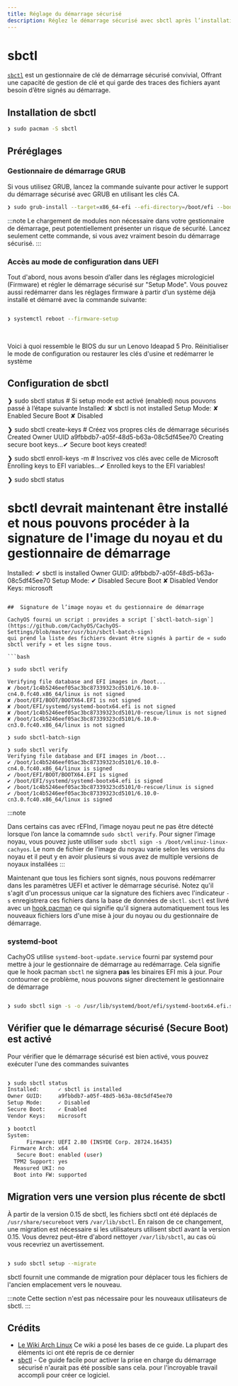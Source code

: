 ```yaml
---
title: Réglage du démarrage sécurisé
description: Réglez le démarrage sécurisé avec sbctl après l’installation de CachyOS
---
```



# sbctl

[`sbctl`](https://github.com/Foxboron/sbctl) est un gestionnaire de clé de démarrage sécurisé convivial,
Offrant une capacité de gestion de clé et qui garde des traces  des fichiers ayant besoin d’être signés au démarrage.

## Installation de  sbctl

```bash
❯ sudo pacman -S sbctl
```

## Préréglages

### Gestionnaire de démarrage GRUB

Si vous utilisez GRUB, lancez la commande suivante pour activer le support du démarrage sécurisé avec GRUB en utilisant les clés CA.

```bash
❯ sudo grub-install --target=x86_64-efi --efi-directory=/boot/efi --bootloader-id=cachyos --modules="tpm" --disable-shim-lock
```

:::note
Le chargement de modules non nécessaire dans votre gestionnaire de démarrage, peut potentiellement présenter un risque de sécurité.
Lancez seulement cette commande, si vous avez vraiment besoin du démarrage sécurisé.
:::

### Accès au mode de configuration dans UEFI

Tout d'abord, nous avons besoin d’aller dans les réglages micrologiciel (Firmware) et régler le démarrage sécurisé sur "Setup Mode". Vous pouvez aussi redémarrer dans les réglages firmware à partir d’un système déjà installé et démarré avec la commande suivante:

```bash

❯ systemctl reboot --firmware-setup
```

<br />
<ImageComponent imgsrc={import('~/assets/images/ideapad-bios-secure-boot.jpg')} />

Voici à quoi ressemble le BIOS du sur un Lenovo Ideapad 5 Pro. Réinitialiser le mode de configuration ou restaurer les clés d'usine et redémarrer le système

## Configuration de sbctl

❯ sudo sbctl status # Si setup mode est activé (enabled) nous pouvons passé à l’étape suivante
Installed:      ✘ sbctl is not installed
Setup Mode:     ✘ Enabled
Secure Boot     ✘ Disabled

❯ sudo sbctl create-keys # Créez vos propres clés de démarrage sécurisés
Created Owner UUID a9fbbdb7-a05f-48d5-b63a-08c5df45ee70
Creating secure boot keys...✔
Secure boot keys created!

❯ sudo sbctl enroll-keys -m # Inscrivez vos clés avec celle de Microsoft
Enrolling keys to EFI variables...✔
Enrolled keys to the EFI variables!

❯ sudo sbctl status
# sbctl devrait maintenant être installé et nous pouvons procéder à la signature de l'image du noyau et du gestionnaire de démarrage
Installed:      ✔ sbctl is installed
Owner GUID:     a9fbbdb7-a05f-48d5-b63a-08c5df45ee70
Setup Mode:     ✔ Disabled
Secure Boot     ✘ Disabled
Vendor Keys:    microsoft
```

##  Signature de l’image noyau et du gestionnaire de démarrage

CachyOS fourni un script : provides a script [`sbctl-batch-sign`](https://github.com/CachyOS/CachyOS-Settings/blob/master/usr/bin/sbctl-batch-sign)
qui prend la liste des fichiers devant être signés à partir de « sudo sbctl verify » et les signe tous.

```bash

❯ sudo sbctl verify

Verifying file database and EFI images in /boot...
✘ /boot/1c4b5246eef05ac3bc87339323cd5101/6.10.0-cn4.0.fc40.x86_64/linux is not signed
✘ /boot/EFI/BOOT/BOOTX64.EFI is not signed
✘ /boot/EFI/systemd/systemd-bootx64.efi is not signed
✘ /boot/1c4b5246eef05ac3bc87339323cd5101/0-rescue/linux is not signed
✘ /boot/1c4b5246eef05ac3bc87339323cd5101/6.10.0-cn3.0.fc40.x86_64/linux is not signed

❯ sudo sbctl-batch-sign

❯ sudo sbctl verify
Verifying file database and EFI images in /boot...
✔ /boot/1c4b5246eef05ac3bc87339323cd5101/6.10.0-cn4.0.fc40.x86_64/linux is signed
✔ /boot/EFI/BOOT/BOOTX64.EFI is signed
✔ /boot/EFI/systemd/systemd-bootx64.efi is signed
✔ /boot/1c4b5246eef05ac3bc87339323cd5101/0-rescue/linux is signed
✔ /boot/1c4b5246eef05ac3bc87339323cd5101/6.10.0-cn3.0.fc40.x86_64/linux is signed

```

:::note

Dans certains cas avec  rEFInd, l’image noyau peut ne pas être détecté lorsque l’on lance la comamnde `sudo sbctl verify`.
Pour signer l’image noyau,  vous pouvez juste utiliser `sudo sbctl sign -s /boot/vmlinuz-linux-cachyos`.
Le nom de fichier de l'image du noyau varie selon les versions du noyau et il peut y en avoir plusieurs si vous avez de multiple versions de noyaux installées
:::

Maintenant que tous les fichiers sont signés, nous pouvons redémarrer dans les paramètres UEFI et activer le démarrage sécurisé.
Notez qu'il s'agit d'un processus unique car la signature des fichiers avec l'indicateur `-s` enregistrera ces fichiers dans la base de données de `sbctl`.
`sbctl` est livré avec un [hook pacman](https://wiki.archlinux.org/title/Pacman_hook) ce qui signifie qu'il signera automatiquement
tous les nouveaux fichiers lors d'une mise à jour du noyau ou du gestionnaire de démarrage.

### systemd-boot

CachyOS utilise `systemd-boot-update.service` fourni par systemd pour mettre à jour le gestionnaire de démarrage au redémarrage.
Cela signifie que le hook pacman `sbctl` ne signera **pas** les binaires EFI mis à jour. Pour contourner ce problème, nous pouvons signer directement le gestionnaire de démarrage

```sh

❯ sudo sbctl sign -s -o /usr/lib/systemd/boot/efi/systemd-bootx64.efi.signed /usr/lib/systemd/boot/efi/systemd-bootx64.efi

```

## Vérifier que  le démarrage sécurisé (Secure Boot) est activé

Pour vérifier que le démarrage sécurisé est bien activé, vous pouvez exécuter l'une des commandes suivantes

```bash

❯ sudo sbctl status
Installed:      ✓ sbctl is installed
Owner GUID:     a9fbbdb7-a05f-48d5-b63a-08c5df45ee70
Setup Mode:     ✓ Disabled
Secure Boot:    ✓ Enabled
Vendor Keys:    microsoft

❯ bootctl
System:
      Firmware: UEFI 2.80 (INSYDE Corp. 28724.16435)
 Firmware Arch: x64
   Secure Boot: enabled (user)
  TPM2 Support: yes
  Measured UKI: no
  Boot into FW: supported

```
## Migration vers une version plus récente de sbctl

À partir de la version 0.15 de sbctl, les fichiers sbctl ont été déplacés de `/usr/share/secureboot` vers `/var/lib/sbctl`. En raison de ce changement,
une migration est nécessaire si les utilisateurs utilisent sbctl avant la version 0.15.
Vous devrez peut-être d'abord nettoyer `/var/lib/sbctl`, au cas où vous recevriez un avertissement.

```bash

❯ sudo sbctl setup --migrate
```

sbctl fournit une commande de migration pour déplacer tous les fichiers de l'ancien emplacement vers le nouveau.

:::note
Cette section n'est pas nécessaire pour les nouveaux utilisateurs de sbctl.
:::


## Crédits

- [Le Wiki Arch Linux](https://wiki.archlinux.org/title/Unified_Extensible_Firmware_Interface/Secure_Boot#Assisted_process_with_sbctl)
Ce wiki a posé les bases de ce guide. La plupart des éléments ici ont été repris de ce dernier
- [sbctl](https://github.com/Foxboron/sbctl) - Ce guide facile pour activer la prise en charge du démarrage sécurisé n'aurait pas été possible sans cela.
pour l'incroyable travail accompli pour créer ce logiciel.
